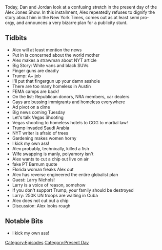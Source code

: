 {{DEFAULTSORT:
    #_EPISODE_0377:December 6-10, 2019
}}{{Episode
    | title             = December 6-10, 2019
    | caption           = [https://knowledgefight.libsyn.com/knowledge-fight-december-6-10-2019 Listen to this episode on Libsyn]
    | episodeNumber     = 377
    | length            = 02:14:08
    | airDate           = December 12, 2019
    | coverageStartDate = December 6, 2019
    | coverageEndDate   = December 10, 2019
    | episodeType       = [[:Category:Present Day|Present Day]]
    | appearance        = [[Larry Nichols]]
    | previousEpisode   = [[376: December 3-5, 2019]]
    | nextEpisode       = [[378: Formulaic Objections Part 2]]
}}

{{Stub}}

Today, Dan and Jordan look at a confusing stretch in the present day of the Alex Jones Show.  In this installment, Alex repeatedly refuses to dignify the story about him in the New York Times, comes out as at least semi pro-orgy, and announces a very bizarre plan for a publicity stunt.

==Tidbits==

*Alex will at least mention the news
*Put in is concerned about the world mother
*Alex makes a strawman about NYT article
*Big Story: White vans and black SUVs
*Finger guns are deadly
*Trump: A+ job
*I'll put that fingergun up your damn asshole
*There are too many homeless in Austin
*FEMA camps are back!
*On the list: Republican donors, NRA members, car dealers
*Gays are bussing immigrants and homeless everywhere
*Ad pivot on a dime
*Big news coming Tuesday
*Let's talk Vegas Shooting
*Vegas shooting to homeless hotels to COG to martial law!
*Trump invaded Saudi Arabia
*NYT writer is afraid of trees
*Gardening makes women horny
*I kick my own ass!
*Alex probably, technically, killed a fish
*Wife swapping is manly, polyamory isn't
*Alex wants to cut a chip out live on air
*fake PT Barnum quote
*Florida woman freaks Alex out
*Alex has reverse engineered the entire globalist plan
*Guest: Larry Nichols!
*Larry is a voice of reason, somehow
*If you don't support Trump, your family should be destroyed
*Larry: 250K UN troops are waiting in Cuba
*Alex does not cut out a chip
*Discussion: Alex looks rough

==Notable Bits==

*I kick my own ass!

[[Category:Episodes]]
[[Category:Present Day]]
